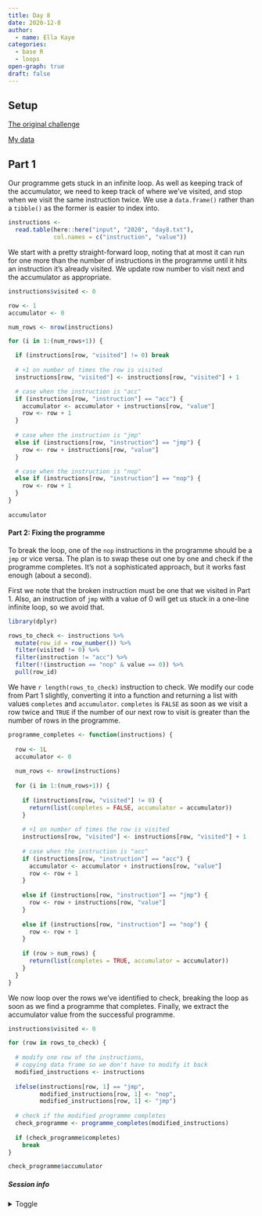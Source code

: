 ```yaml
---
title: Day 8
date: 2020-12-8
author: 
  - name: Ella Kaye
categories:
  - base R
  - loops
open-graph: true
draft: false
---
```


## Setup

[The original challenge](https://adventofcode.com/2020/day/8)

[My data](../../input/2020/day8.txt)

## Part 1

Our programme gets stuck in an infinite loop. As well as keeping track of the accumulator, we need to keep track of where we've visited, and stop when we visit the same instruction twice. We use a `data.frame()` rather than a `tibble()` as the former is easier to index into.

```r
instructions <- 
  read.table(here::here("input", "2020", "day8.txt"), 
             col.names = c("instruction", "value"))
```

We start with a pretty straight-forward loop, noting that at most it can run for one more than the number of instructions in the programme until it hits an instruction it's already visited. We update row number to visit next and the accumulator as appropriate.

```r
instructions$visited <- 0

row <- 1
accumulator <- 0

num_rows <- nrow(instructions)

for (i in 1:(num_rows+1)) {

  if (instructions[row, "visited"] != 0) break
  
  # +1 on number of times the row is visited
  instructions[row, "visited"] <- instructions[row, "visited"] + 1

  # case when the instruction is "acc"
  if (instructions[row, "instruction"] == "acc") {
    accumulator <- accumulator + instructions[row, "value"]
    row <- row + 1
  }
  
  # case when the instruction is "jmp"
  else if (instructions[row, "instruction"] == "jmp") {
    row <- row + instructions[row, "value"]
  }

  # case when the instruction is "nop"
  else if (instructions[row, "instruction"] == "nop") {
    row <- row + 1
  }
}
  
accumulator

```

#### Part 2: Fixing the programme

To break the loop, one of the `nop` instructions in the programme should be a `jmp` or vice versa. The plan is to swap these out one by one and check if the programme completes. It's not a sophisticated approach, but it works fast enough (about a second).

First we note that the broken instruction must be one that we visited in Part 1. Also, an instruction of `jmp` with a value of 0 will get us stuck in a one-line infinite loop, so we avoid that.

```r
library(dplyr)

rows_to_check <- instructions %>%
  mutate(row_id = row_number()) %>%
  filter(visited != 0) %>%
  filter(instruction != "acc") %>%
  filter(!(instruction == "nop" & value == 0)) %>%
  pull(row_id)
```

We have `r length(rows_to_check)` instruction to check. We modify our code from Part 1 slightly, converting it into a function and returning a list with values `completes` and `accumulator`. `completes` is `FALSE` as soon as we visit a row twice and `TRUE` if the number of our next row to visit is greater than the number of rows in the programme.

```r
programme_completes <- function(instructions) {
  
  row <- 1L
  accumulator <- 0
  
  num_rows <- nrow(instructions)
  
  for (i in 1:(num_rows+1)) {
  
    if (instructions[row, "visited"] != 0) {
      return(list(completes = FALSE, accumulator = accumulator)) 
    }
    
    # +1 on number of times the row is visited
    instructions[row, "visited"] <- instructions[row, "visited"] + 1
  
    # case when the instruction is "acc"
    if (instructions[row, "instruction"] == "acc") {
      accumulator <- accumulator + instructions[row, "value"]
      row <- row + 1
    }
  
    else if (instructions[row, "instruction"] == "jmp") {
      row <- row + instructions[row, "value"]
    }
  
    else if (instructions[row, "instruction"] == "nop") {
      row <- row + 1
    }
  
    if (row > num_rows) {
      return(list(completes = TRUE, accumulator = accumulator)) 
    }
  }
}  
```

We now loop over the rows we've identified to check, breaking the loop as soon as we find a programme that completes. Finally, we extract the accumulator value from the successful programme.

```r
instructions$visited <- 0

for (row in rows_to_check) {
  
  # modify one row of the instructions,
  # copying data frame so we don't have to modify it back
  modified_instructions <- instructions
  
  ifelse(instructions[row, 1] == "jmp", 
         modified_instructions[row, 1] <- "nop", 
         modified_instructions[row, 1] <- "jmp") 
  
  # check if the modified programme completes
  check_programme <- programme_completes(modified_instructions)
  
  if (check_programme$completes) 
    break
}

check_programme$accumulator

```



##### Session info {.appendix}

<details><summary>Toggle</summary>

```r
#| echo: false
library(sessioninfo)
# save the session info as an object
pkg_session <- session_info(pkgs = "attached")

# get the quarto version
quarto_version <- system("quarto --version", intern = TRUE)

# inject the quarto info
pkg_session$platform$quarto <- paste(
  system("quarto --version", intern = TRUE), 
  "@", 
  quarto::quarto_path()
  )

# print it out
pkg_session
```

</details>





